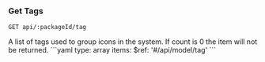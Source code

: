 ### Get Tags

```
GET api/:packageId/tag
```

<Tabs>
  <Tab title='Description'>
    A list of tags used to group icons in the system. If count is 0 the item will not be returned.
  </Tab>
  <Tab title='Response'>
    ```yaml
    type: array
    items:
      $ref: '#/api/model/tag'
    ```
  </Tab>
</Tabs>